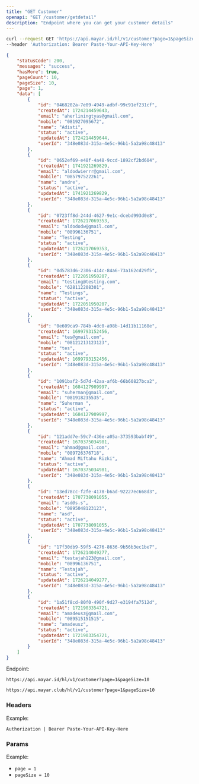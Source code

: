 ```yaml
---
title: "GET Customer"
openapi: "GET /customer/getdetail"
description: "Endpoint where you can get your customer details"
---
```


<RequestExample>

```bash Request Example
curl --request GET 'https://api.mayar.id/hl/v1/customer?page=1&pageSize=10' \
--header 'Authorization: Bearer Paste-Your-API-Key-Here'
```

</RequestExample>

<ResponseExample>

```json Response Example 200
{
    "statusCode": 200,
    "messages": "success",
    "hasMore": true,
    "pageCount": 10,
    "pageSize": 10,
    "page": 1,
    "data": [
        {
            "id": "0468202a-7e09-4949-adbf-99c91ef231cf",
            "createdAt": 1724214459643,
            "email": "aherliningtyas@gmail.com",
            "mobile": "081927095672",
            "name": "Adisti",
            "status": "active",
            "updatedAt": 1724214459644,
            "userId": "348e083d-315a-4e5c-96b1-5a2a98c48413"
        },
        {
            "id": "0652ef69-e48f-4a48-9ccd-1892cf2bd604",
            "createdAt": 1741921269829,
            "email": "aldodwierrr@gmail.com",
            "mobile": "085797522261",
            "name": "andre",
            "status": "active",
            "updatedAt": 1741921269829,
            "userId": "348e083d-315a-4e5c-96b1-5a2a98c48413"
        },
        {
            "id": "0723ff8d-244d-4627-9e1c-dcebd993d0e8",
            "createdAt": 1726217069353,
            "email": "aldododw@gmail.com",
            "mobile": "08996136751",
            "name": "Testing",
            "status": "active",
            "updatedAt": 1726217069353,
            "userId": "348e083d-315a-4e5c-96b1-5a2a98c48413"
        },
        {
            "id": "0d5783d6-2306-414c-84a6-73a162cd29f5",
            "createdAt": 1722051950207,
            "email": "testing@testing.com",
            "mobile": "628112208301",
            "name": "Testings",
            "status": "active",
            "updatedAt": 1722051950207,
            "userId": "348e083d-315a-4e5c-96b1-5a2a98c48413"
        },
        {
            "id": "0e609ca9-784b-4dc0-a98b-14d11b11168e",
            "createdAt": 1699793152456,
            "email": "tes@gmail.com",
            "mobile": "08121213123123",
            "name": "tes",
            "status": "active",
            "updatedAt": 1699793152456,
            "userId": "348e083d-315a-4e5c-96b1-5a2a98c48413"
        },
        {
            "id": "1091baf2-5d7d-42aa-af6b-66b60827bca2",
            "createdAt": 1684127909997,
            "email": "suherman@gmail.com",
            "mobile": "081918235535",
            "name": "Suherman ",
            "status": "active",
            "updatedAt": 1684127909997,
            "userId": "348e083d-315a-4e5c-96b1-5a2a98c48413"
        },
        {
            "id": "121add7e-59c7-436e-a05a-373593babf49",
            "createdAt": 1670375034981,
            "email": "ahmad@gmail.com",
            "mobile": "089726376718",
            "name": "Ahmad Miftahu Rizki",
            "status": "active",
            "updatedAt": 1670375034981,
            "userId": "348e083d-315a-4e5c-96b1-5a2a98c48413"
        },
        {
            "id": "13ed78cc-f2fe-4178-b6ad-92227ec668d3",
            "createdAt": 1707738091055,
            "email": "asd@s.s",
            "mobile": "0895048123123",
            "name": "asd",
            "status": "active",
            "updatedAt": 1707738091055,
            "userId": "348e083d-315a-4e5c-96b1-5a2a98c48413"
        },
        {
            "id": "17f30db9-59f5-4276-8636-9b56b3ec1be7",
            "createdAt": 1726214049277,
            "email": "testajah123@gmail.com",
            "mobile": "08996136751",
            "name": "Testajah",
            "status": "active",
            "updatedAt": 1726214049277,
            "userId": "348e083d-315a-4e5c-96b1-5a2a98c48413"
        },
        {
            "id": "1a51f8cd-80f0-490f-9d27-e3194fa7512d",
            "createdAt": 1721903354721,
            "email": "amadeusz@gmail.com",
            "mobile": "089515151515",
            "name": "amadeusz",
            "status": "active",
            "updatedAt": 1721903354721,
            "userId": "348e083d-315a-4e5c-96b1-5a2a98c48413"
        }
    ]
}
```

</ResponseExample>

Endpoint:

<CodeGroup>

```Production Production
https://api.mayar.id/hl/v1/customer?page=1&pageSize=10
```


```Sandbox Sandbox
https://api.mayar.club/hl/v1/customer?page=1&pageSize=10
```

</CodeGroup>

### Headers

<ResponseField name="Authorization" type="string" required>
  Example:

  `Authorization | Bearer Paste-Your-API-Key-Here`
</ResponseField>

### Params

<ParamField path="param" type="string" required>
  Example:

  - `page = 1`
  - `pageSize = 10`
</ParamField>